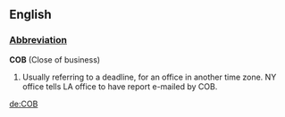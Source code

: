 ==English==

===[[Wiktionary:List of acronyms and abbreviations|Abbreviation]]===
'''COB''' (Close of business)
#Usually referring to a deadline, for an office in another time zone.  NY office tells LA office to have report e-mailed by COB.

[[de:COB]]